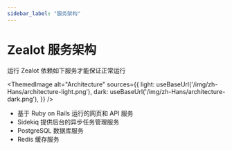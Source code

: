 ```yaml
---
sidebar_label: "服务架构"
---
```


# Zealot 服务架构

运行 Zealot 依赖如下服务才能保证正常运行


<ThemedImage
  alt="Architecture"
  sources={{
    light: useBaseUrl('/img/zh-Hans/architecture-light.png'),
    dark: useBaseUrl('/img/zh-Hans/architecture-dark.png'),
  }}
/>


- 基于 Ruby on Rails 运行的网页和 API 服务
- Sidekiq 提供后台的异步任务管理服务
- PostgreSQL 数据库服务
- Redis 缓存服务
